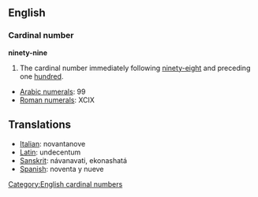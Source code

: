 == English ==
===Cardinal number ===
'''ninety-nine'''

#The cardinal number immediately following [[ninety-eight]] and preceding one [[hundred]].

*[[w:Arabic Numerals|Arabic numerals]]: 99
*[[w:Roman numerals|Roman numerals]]: XCIX
 
==Translations==
*[[Italian]]: novantanove
*[[Latin]]: undecentum
*[[Sanskrit]]: návanavati, ekonashatá
*[[Spanish]]: noventa y nueve

[[Category:English cardinal numbers]]